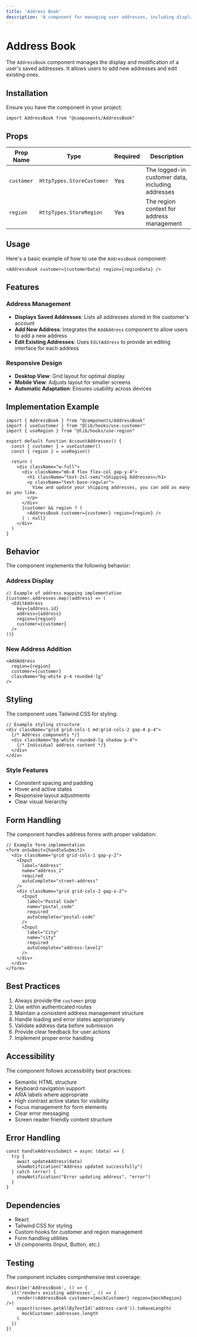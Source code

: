 ```yaml
---
title: 'Address Book'
description: 'A component for managing user addresses, including display, addition, and modification functionality.'
---
```


# Address Book

The `AddressBook` component manages the display and modification of a user's saved addresses. It allows users to add new addresses and edit existing ones.

## Installation

Ensure you have the component in your project:

```tsx copy
import AddressBook from "@components/AddressBook"
```

## Props

| Prop Name | Type | Required | Description |
|-----------|------|----------|-------------|
| `customer` | `HttpTypes.StoreCustomer` | Yes | The logged-in customer data, including addresses |
| `region` | `HttpTypes.StoreRegion` | Yes | The region context for address management |

## Usage

Here's a basic example of how to use the `AddressBook` component:

```tsx copy
<AddressBook customer={customerData} region={regionData} />
```

## Features

### Address Management
- **Displays Saved Addresses**: Lists all addresses stored in the customer's account
- **Add New Address**: Integrates the `AddAddress` component to allow users to add a new address
- **Edit Existing Addresses**: Uses `EditAddress` to provide an editing interface for each address

### Responsive Design
- **Desktop View**: Grid layout for optimal display
- **Mobile View**: Adjusts layout for smaller screens
- **Automatic Adaptation**: Ensures usability across devices

## Implementation Example

```tsx copy
import { AddressBook } from "@components/AddressBook"
import { useCustomer } from "@lib/hooks/use-customer"
import { useRegion } from "@lib/hooks/use-region"

export default function AccountAddresses() {
  const { customer } = useCustomer()
  const { region } = useRegion()

  return (
    <div className="w-full">
      <div className="mb-8 flex flex-col gap-y-4">
        <h1 className="text-2xl-semi">Shipping Addresses</h1>
        <p className="text-base-regular">
          View and update your shipping addresses, you can add as many as you like.
        </p>
      </div>
      {customer && region ? (
        <AddressBook customer={customer} region={region} />
      ) : null}
    </div>
  )
}
```

## Behavior

The component implements the following behavior:

### Address Display
```tsx copy
// Example of address mapping implementation
{customer.addresses.map((address) => (
  <EditAddress
    key={address.id}
    address={address}
    region={region}
    customer={customer}
  />
))}
```

### New Address Addition
```tsx copy
<AddAddress
  region={region}
  customer={customer}
  className="bg-white p-4 rounded-lg"
/>
```

## Styling

The component uses Tailwind CSS for styling:

```tsx copy
// Example styling structure
<div className="grid grid-cols-1 md:grid-cols-2 gap-4 p-4">
  {/* Address components */}
  <div className="bg-white rounded-lg shadow p-4">
    {/* Individual address content */}
  </div>
</div>
```

### Style Features
- Consistent spacing and padding
- Hover and active states
- Responsive layout adjustments
- Clear visual hierarchy

## Form Handling

The component handles address forms with proper validation:

```tsx copy
// Example form implementation
<form onSubmit={handleSubmit}>
  <div className="grid grid-cols-1 gap-y-2">
    <Input
      label="Address"
      name="address_1"
      required
      autoComplete="street-address"
    />
    <div className="grid grid-cols-2 gap-x-2">
      <Input
        label="Postal Code"
        name="postal_code"
        required
        autoComplete="postal-code"
      />
      <Input
        label="City"
        name="city"
        required
        autoComplete="address-level2"
      />
    </div>
  </div>
</form>
```

## Best Practices

1. Always provide the `customer` prop
2. Use within authenticated routes
3. Maintain a consistent address management structure
4. Handle loading and error states appropriately
5. Validate address data before submission
6. Provide clear feedback for user actions
7. Implement proper error handling

## Accessibility

The component follows accessibility best practices:

- Semantic HTML structure
- Keyboard navigation support
- ARIA labels where appropriate
- High contrast active states for visibility
- Focus management for form elements
- Clear error messaging
- Screen reader friendly content structure

## Error Handling

```tsx copy
const handleAddressSubmit = async (data) => {
  try {
    await updateAddress(data)
    showNotification("Address updated successfully")
  } catch (error) {
    showNotification("Error updating address", "error")
  }
}
```

## Dependencies

- React
- Tailwind CSS for styling
- Custom hooks for customer and region management
- Form handling utilities
- UI components (Input, Button, etc.)

## Testing

The component includes comprehensive test coverage:

```tsx copy
describe('AddressBook', () => {
  it('renders existing addresses', () => {
    render(<AddressBook customer={mockCustomer} region={mockRegion} />)
    expect(screen.getAllByTestId('address-card')).toHaveLength(
      mockCustomer.addresses.length
    )
  })
})
```
